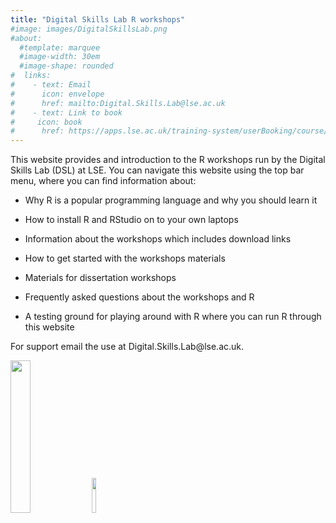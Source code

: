 ```yaml
---
title: "Digital Skills Lab R workshops"
#image: images/DigitalSkillsLab.png
#about:
  #template: marquee
  #image-width: 30em
  #image-shape: rounded
#  links: 
#    - text: Email
#      icon: envelope
#      href: mailto:Digital.Skills.Lab@lse.ac.uk
#    - text: Link to book
#     icon: book
#      href: https://apps.lse.ac.uk/training-system/userBooking/course/9774459
---
```


This website provides and introduction to the R workshops run by the Digital Skills Lab (DSL) at LSE. You can navigate this website using the top bar menu, where you can find information about:

-   Why R is a popular programming language and why you should learn it

-   How to install R and RStudio on to your own laptops

-   Information about the workshops which includes download links

-   How to get started with the workshops materials

-   Materials for dissertation workshops

-   Frequently asked questions about the workshops and R

-   A testing ground for playing around with R where you can run R through this website

For support email the use at Digital.Skills.Lab\@lse.ac.uk.

![](images/DigitalSkillsLab.png){width="25%"} ![](images/r_logo.png){width="12%"}

